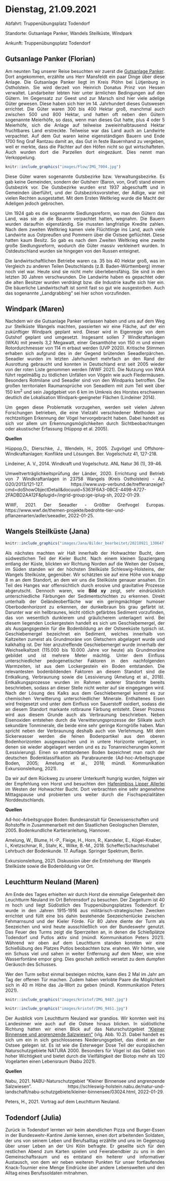 # Dienstag, 21.09.2021

<div style="text-align: justify">

Abfahrt: Truppenübungsplatz Todendorf

Standorte: Gutsanlage Panker, Wandels Steilküste, Windpark

Ankunft: Truppenübungsplatz Todendorf

</div>

## Gutsanlage Panker (Florian)

<div style="text-align: justify">
Am neunten Tag unserer Reise besuchten wir zuerst die [Gutsanlage Panker](https://www.gutpanker.de). Dort angekommen, erzählte uns Herr Mansfeldt ein paar Dinge über diese Anlage. 
Die Gutsanlage Panker liegt im Kreis Plöhn bei Lütjenburg in Ostholstein. Sie wird derzeit von Heinrich Donatus Prinz von Hessen verwaltet. Landarbeiter lebten hier unter ärmlichen Bedingungen auf den Gütern. Im Gegensatz zur Geest und zur Marsch sind hier viele adelige Güter gewesen. Diese haben sich hier im 14. Jahrhundert dieses Gutswesen errichtet. Die Güter waren 300 bis 400 Hektar groß, manchmal auch zwischen 500 und 800 Hektar, und hatten oft neben den Gütern sogenannte Meierhöfe, so dass, wenn man dieses Gut hatte, plus 4 oder 5 Meierhöfe, sich die Anlage auf teilweise zweieinhalbtausend Hektar fruchtbares Land erstreckte. Teilweise war das Land auch an Landwirte verpachtet. Auf dem Gut waren keine eigenständigen Bauern und Ende 1700 fing Graf Rantzau damit an, das Gut in feste Bauernhand zu vergeben, weil er merkte, dass die Pächter auf den Höfen nicht so gut wirtschafteten. Auch wurden dort die Parzellen dort eingezäunt. Dies nennt man Verkoppelung. 

```r
knitr::include_graphics("images/Flow/IMG_7004.jpg")
```

Diese Güter waren sogenannte Gutsbezirke bzw. Verwaltungsbezirke. Es gab keine Gemeinden, sondern der Gutsherr (Baron, von, Graf) stand einem Gutsbezirk vor. Die Gutsbezirke wurden erst 1937 abgeschafft und in Gemeinden überführt, und der Gutsbezirksvorsteher, der Adlige, war mit vielen Rechten ausgestattet. Mit dem Ersten Weltkrieg wurde die Macht der Adeligen jedoch gebrochen.

Um 1924 gab es die sogenannte Siedlungsreform, wo man den Gütern das Land, was sie an die Bauern verpachtet hatten, wegnahm. Die Bauern wurden daraufhin eigenständig. Sie mussten langfristige Kredite zahlen. Nach dem zweiten Weltkrieg kamen viele Flüchtlinge ins Land, auch viele Landwirte aus Ostpreußen und Pommern über die Ostsee geflüchtet. Diese hatten kaum Besitz. So gab es nach dem Zweiten Weltkrieg eine zweite große Siedlungsreform, wodurch die Güter massiv verkleinert wurden. In Ostdeutschland wurden sie hingegen von den Russen enteignet. 

Die landwirtschaftlichen Betriebe waren ca. 35 bis 40 Hektar groß, was im Vergleich zu anderen Teilen Deutschlands (z.B. Baden-Württemberg) immer noch viel war. Heute sind sie nicht mehr überlebensfähig. Sie sind in den letzten 30 Jahren verschwunden. Die Landwirte haben es gepachtet oder die alten Besitzer wurden verdrängt bzw. die Industrie kaufte sich hier ein. Die bäuerliche Landwirtschaft ist somit fast so gut wie ausgestorben. Auch das sogenannte „Landgrabbing“ sei hier schon vorzufinden. 

</div>

## Windpark (Maren)

<div style="text-align: justify">

Nachdem wir die Gutsanlage Panker verlassen haben und uns auf dem Weg zur Steilküste Wangels machten, passierten wir eine Fläche, auf der ein zukünftiger Windpark geplant wird. Dieser wird in Eigenregie von dem Gutshof geplant und umgesetzt. Insgesamt sollen 7 Windkraftanlagen (WKA) mit jeweils 3,2 Megawatt, einer Gesamthöhe von 150 m und einem Rotordurchmesser von 114 m erbaut werden (UVP 2020). Kritische Stimmen erhaben sich aufgrund des in der Gegend brütenden Seeadlerpärchen. Seeadler wurden im letzten Jahrhundert mehrfach an den Rand der Ausrottung gebraucht und konnten in Deutschland erst seit 2005 wieder von der roten Liste genommen werden (WWF 2021). Die Nutzung von WKA führt regelmäßig zu tödlichen Unfällen von Vögeln wie auch Fledermäusen. Besonders Rotmilane und Seeadler sind von den Windparks betroffen. Die großen territorialen Raumansprüche von Seeadlern mit zum Teil weit über 150 km^2^ und sein Jagdgebiet von 6 km im Umkreis des Horstes erschweren deutlich die Lokalisation Windpark-geeigneter Flächen (Lindeiner 2014). 

Um gegen diese Problematik vorzugehen, werden seit vielen Jahren Forschungen betrieben, die eine Vielzahl verschiedener Methoden zur rechtzeitigen Erkennung der Vögel hervorgebracht haben. Dabei handelt es sich vor allem um Erkennungsmöglichkeiten durch Sichtbeobachtungen oder akustischer Erfassung (Hüppop et al. 2005). 

**Quellen**

Hüppop,O., Dierschke, J., Wendeln, H., 2005. Zugvögel und Offshore-Windkraftanlagen: Konflikte und Lösungen. Ber. Vogelschutz 41, 127-218.

Lindeiner, A. V., 2014. Windkraft und Vogelschutz. ANL Natur 36 (1), 39-46.

Umweltverträglichkeitsprüfung der Länder, 2020. Errichtung und Betrieb von 7 Windkraftanlagen in 23758 Wangels (Kreis Ostholstein) - Az. G20/2013/121-127. https://www.uvp-verbund.de/trefferanzeige?cmd=doShowObjectDetail&docuuid=5363F6A3-0BCE-4498-A727-2FADBD2AA12F&plugid=/ingrid-group:ige-iplug-sh, 2022-01-29. 

WWF, 2021. Der Seeadler - Größter Greifvogel Europas. https://www.wwf.de/themen-projekte/bedrohte-tier-und-pflanzenarten/adler/seeadler, 2022-01-25.

</div>

## Wangels Steilküste (Jana)

```r
knitr::include_graphics("images/Jana/Bilder_bearbeitet/20210921_130647.jpg")
```

<div style="text-align: justify">

Als nächstes machten wir Halt innerhalb der Hohwachter Bucht, dem südwestlichen Teil der Kieler Bucht. Nach einem kleinen Spaziergang entlang der Küste, blickten wir Richtung Norden auf die Weiten der Ostsee, im Süden standen wir der höchsten Steilküste Schleswig-Holsteins, der Wangels Steilküste, gegenüber. Wir schätzten sie auf eine Höhe von knapp 8 m an dem Standort, an dem wir uns die Steilküste genauer ansahen. Ein Teil des Hanges war offensichtlich durch erosive und gravitative Prozesse abgerutscht. Dennoch waren, wie **Bild xy** zeigt, sehr eindrücklich unterschiedliche Färbungen der Sedimentschichten zu erkennen. Direkt unterhalb der Geländeoberfläche war ein geringmächtiger humoser Oberbodenhorizont zu erkennen, der dunkelbraun bis grau gefärbt ist. Darunter war ein hellbraunes, leicht rötlich gefärbtes Sediment vorzufinden, das von wesentlich dunklerem und gräulicherem unterlagert wird. Bei diesem liegenden Lockergestein handelt es sich um Geschiebemergel, der als Ausgangsgestein für die Bodenbildung an der Ostseeküste typisch ist. Geschiebemergel bezeichnet ein Sediment, welches innerhalb von Kaltzeiten zumeist als Grundmoräne von Gletschern abgelagert wurde und kalkhaltig ist. Der hier anzutreffende Geschiebemergel wurde innerhalb der Weichselkaltzeit (115.000 bis 10.000 Jahre vor heute) als Grundmoräne gebildet und ist mehrere Meter mächtig. Unter dem Einfluss unterschiedlicher pedogenetischer Faktoren in den nachfolgenden Warmzeiten, ist aus dem Lockergestein ein Boden entstanden. Die relevantesten bodenbildenden Faktoren an diesem Standort sind die Entkalkung, Verbraunung sowie die Lessivierung (Amelung et al., 2018). Entkalkungsprozesse wurden im Rahmen anderer Standorte bereits beschrieben, sodass an dieser Stelle nicht weiter auf sie eingegangen wird. Nach der Lösung des Kalks aus dem Geschiebemergel kommt es zur chemischen Verwitterung unterschiedlicher Minerale. Enthaltenes Eisen wird freigesetzt und unter dem Einfluss von Sauerstoff oxidiert, sodass die an diesem Standort markante rotbraune Färbung entsteht. Dieser Prozess wird aus diesem Grunde auch als Verbraunung beschrieben. Neben Eisenoxiden entstehen durch die Verwitterungsprozesse der Silikate auch sekundäre Tonminerale, die beide eine sehr geringe Korngröße haben. Man spricht neben der Verbraunung deshalb auch von Verlehmung. Mit dem Sickerwasser werden die feinen Bodenpartikel aus den oberen Bodenhorizonten ausgewaschen und in untere Horizonte verlagert, in denen sie wieder abgelagert werden und es zu Tonanreicherungen kommt (Lessivierung). Einen so entstandenen Boden bezeichnet man nach der deutschen Bodenklassifikation als Parabraunerde (Ad-hoc-Arbeitsgruppe Boden, 2005; Amelung et al., 2018; mündl. Kommunikation Exkursionsleitung, 2021).

Da wir auf dem Rückweg zu unserer Unterkunft hungrig wurden, folgten wir der Empfehlung von Horst und besuchten den [Hafenimbiss Lipper Allerlei](https://www.lipper-allerlei.de/) im Westen der Hohwachter Bucht. Dort verbrachten eine sehr angenehme Mittagspause und probierten uns weiter durch die Fischspezialitäten Norddeutschlands.

</div>

**Quellen**

Ad-hoc-Arbeitsgruppe Boden: Bundesanstalt für Geowissenschaften und Rohstoffe in Zusammenarbeit mit den Staatlichen Geologischen Diensten, 2005. Bodenkundliche Kartieranleitung, Hannover. 

Amelung, W., Blume, H.-P., Fleige, H., Horn, R., Kandeler, E., Kögel-Knaber, I., Kretzschmar, R., Stahr, K., Wilke, B.-M., 2018. Scheffer/Schachtschabel Lehrbuch der Bodenkunde. 17. Auflage. Springer Spektrum, Berlin.

Exkursionsleitung, 2021. Diskussion über die Entstehung der Wangels Steilküste sowie die Bodenbildung vor Ort.

## Leuchtturm Neuland (Maren)
<div style="text-align: justify">

Am Ende des Tages erhielten wir durch Horst die einmalige Gelegenheit den Leuchtturm Neuland im Ort Behrensdorf zu besuchen. Der Ziegelturm ist 40 m hoch und liegt Südöstlich des Truppenübungsplatzes Todendorf. Er wurde in den Jahren 1915-1916 aus militärisch-strategischen Zwecken errichtet und füllt eine bis dahin bestehende Seezeichenlücke zwischen Fehmarnsund und der Kieler Förde. Für 80 Jahre diente der Turm als Seezeichen und wird heute ausschließlich von der Bundeswehr genutzt. Das Feuer des Turms zeigt die Sperrzeiten an, in denen die Schießplätze Todendorf und Putlos aktiv sind (mündl. Kommunikation Peters 2021). Während wir oben auf dem Leuchtturm standen konnten wir eine Schießübung des Platzes Putlos beobachten bzw. erahnen. Wir hörten, wie ein Schuss viel und sahen in weiter Entfernung auf dem Meer, wie eine Wasserfontäne empor ging. Dies geschah zeitlich versetzt zu dem dumpfen Geräusch des Schusses.

Wer den Turm selbst einmal besteigen möchte, kann dies 2 Mal im Jahr am Tag der offenen Tür machen. Zudem haben verlobte Paare die Möglichkeit sich in 40 m Höhe das Ja-Wort zu geben (mündl. Kommunikation Peters 2021).

```r
knitr::include_graphics("images/kristof/IMG_9487.jpg")
```

```r
knitr::include_graphics("images/kristof/IMG_9451.jpg")
```

Der Ausblick vom Leuchtturm Neuland war grandios. Wir konnten weit ins Landesinner wie auch auf die Ostsee hinaus blicken. In südöstliche Richtung hatten wir einen Blick auf das Naturschutzgebiet ["Kleiner Binnensee und angrenzende Salzwiesen"](https://schleswig-holstein.nabu.de/natur-und-landschaft/nabu-schutzgebiete/kleiner-binnensee/03024.html) (vlg. Abb. 10.2). Dabei handelt es sich um ein in sich geschlossenes Niederungsgebiet, das direkt an der Ostsee gelegen ist. Es ist wie die Esterweger Dose Teil der europäischen Naturschutzgebiete NATURA 2000. Besonders für Vögel ist das Gebiet von hoher Wichtigkeit und bietet durch die Vielfältigkeit der Biotop mehr als 120 Vogelarten einen Lebensraum (Nabu 2021). 

**Quellen**

Nabu, 2021. NABU-Naturschutzgebiet "Kleiner Binnensee und angrenzende Salzwiesen". https://schleswig-holstein.nabu.de/natur-und-landschaft/nabu-schutzgebiete/kleiner-binnensee/03024.html, 2022-01-29.

Peters, H., 2021. Vortrag auf dem Leuchtturm Neuland.

</div>

## Todendorf (Julia)
<div style="text-align: justify">

Zurück in Todendorf lernten wir beim abendlichen Pizza und Burger-Essen in der Bundeswehr-Kantine Jamie kennen, einen dort arbeitenden Soldaten, der uns von seinem Leben und Berufsalltag erzählte und uns im Gegenzug über unser Leben an der Uni Köln befragte. Er gesellte sich für den restlichen Abend zum Karten spielen und Feierabendbier zu uns in den Gemeinschaftsraum und es entstand ein heiterer und informativer Austausch, von dem wir neben weiteren Punkten für unser fortlaufendes Knack-Tournier eine Menge Eindrücke über andere Lebenswelten und den Alltag eines Berufssoldaten mitnahmen.

</div>
